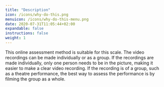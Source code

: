 ```yaml
---
title: "Description"
icon: /icons/why-do-this.png
menuicon: /icons/why-do-this-menu.png
date: 2020-07-31T11:05:44+02:00
expandable: false
instructions: false
weight: 1
---
```

This online assessment method is suitable for this scale. The video recordings can be made individually or as a group. If the recordings are made individually, only one person needs to be in the picture, making it easier to make a clear video recording. If the recording is of a group, such as a theatre performance, the best way to assess the performance is by filming the group as a whole.  